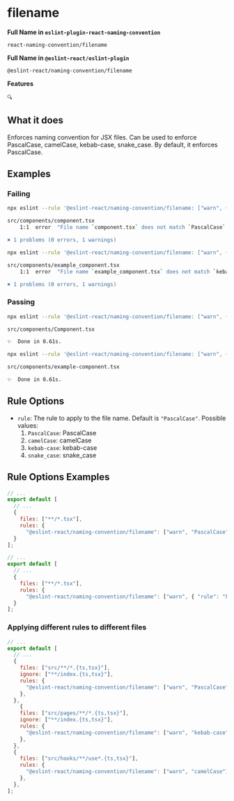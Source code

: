 # filename

**Full Name in `eslint-plugin-react-naming-convention`**

```plain copy
react-naming-convention/filename
```

**Full Name in `@eslint-react/eslint-plugin`**

```plain copy
@eslint-react/naming-convention/filename
```

**Features**

`🔍`

## What it does

Enforces naming convention for JSX files. Can be used to enforce PascalCase, camelCase, kebab-case, snake_case. By default, it enforces PascalCase.

## Examples

### Failing

```bash filename="Terminal" {3}
npx eslint --rule '@eslint-react/naming-convention/filename: ["warn", { "rule": "PascalCase" }]' .

src/components/component.tsx
    1:1  error  "File name `component.tsx` does not match `PascalCase`. Should rename to `Component.tsx`  @eslint-react/naming-convention/filename

✖ 1 problems (0 errors, 1 warnings)
```

```bash {3}
npx eslint --rule '@eslint-react/naming-convention/filename: ["warn", { "rule": "kebab-case" }]' .

src/components/example_component.tsx
    1:1  error  "File name `example_component.tsx` does not match `kebab-case`. Should rename to `example-component.tsx`  @eslint-react/naming-convention/filename

✖ 1 problems (0 errors, 1 warnings)
```

### Passing

```bash filename="Terminal"
npx eslint --rule '@eslint-react/naming-convention/filename: ["warn", { "rule": "PascalCase" }]' .

src/components/Component.tsx

✨  Done in 0.61s.
```

```bash filename="Terminal"
npx eslint --rule '@eslint-react/naming-convention/filename: ["warn", { "rule": "kebab-case" }]' .

src/components/example-component.tsx

✨  Done in 0.61s.
```

## Rule Options

- `rule`: The rule to apply to the file name. Default is `"PascalCase"`. Possible values:
  1. `PascalCase`: PascalCase
  2. `camelCase`: camelCase
  3. `kebab-case`: kebab-case
  4. `snake_case`: snake_case

## Rule Options Examples

```js filename="eslint.config.js"
// ...
export default [
  // ...
  {
    files: ["**/*.tsx"],
    rules: {
      "@eslint-react/naming-convention/filename": ["warn", "PascalCase"]
  }
];
```

```js filename="eslint.config.js"
// ...
export default [
  // ...
  {
    files: ["**/*.tsx"],
    rules: {
      "@eslint-react/naming-convention/filename": ["warn", { "rule": "kebab-case" }]
  }
];
```

### Applying different rules to different files

```js filename="eslint.config.js"
// ...
export default [
  // ...
  {
    files: ["src/**/*.{ts,tsx}"],
    ignore: ["**/index.{ts,tsx}"],
    rules: {
      "@eslint-react/naming-convention/filename": ["warn", "PascalCase"],
    },
  },
    {
    files: ["src/pages/**/*.{ts,tsx}"],
    ignore: ["**/index.{ts,tsx}"],
    rules: {
      "@eslint-react/naming-convention/filename": ["warn", "kebab-case"],
    },
  },
  {
    files: ["src/hooks/**/use*.{ts,tsx}"],
    rules: {
      "@eslint-react/naming-convention/filename": ["warn", "camelCase"],
    },
  },
];
```

